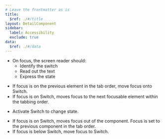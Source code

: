 ```yaml
---
# Leave the frontmatter as is
title:
  $ref: ./#/title
layout: DetailComponent
sidebar:
  label: Accessibility
  exclude: true
data:
  $ref: ./#/data
---
```


- On focus, the screen reader should:
  - Identify the switch
  - Read out the text
  - Express the state

<KeyboardControls>
<KeyboardControl keyOrCombos="Tab">

- If focus is on the previous element in the tab order, move focus onto Switch.
- If focus is on Switch, moves focus to the next focusable element within the tabbing order.

</KeyboardControl>
<KeyboardControl keyOrCombos="Space">

- Activate Switch to change state.

</KeyboardControl>
<KeyboardControl keyOrCombos="Shift + Tab">

- If focus is on Switch, moves focus out of the component. Focus is set to the previous component in the tab order.
- If focus is below Switch, move focus to Switch.

</KeyboardControl>
</KeyboardControls>
